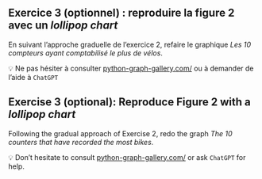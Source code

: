 :::: {.content-visible when-profile="fr"}

::: {.callout-tip}
## Exercice 3 (optionnel) : reproduire la figure 2 avec un _lollipop chart_

En suivant l'approche graduelle de l'exercice 2,
refaire le graphique *Les 10 compteurs ayant comptabilisé le plus de vélos*.

💡 Ne pas hésiter à consulter [python-graph-gallery.com/](https://python-graph-gallery.com/) ou à demander de l'aide à `ChatGPT`

:::

::::

:::: {.content-visible when-profile="en"}

::: {.callout-tip}
## Exercise 3 (optional): Reproduce Figure 2 with a _lollipop chart_

Following the gradual approach of Exercise 2,
redo the graph *The 10 counters that have recorded the most bikes*.

💡 Don't hesitate to consult [python-graph-gallery.com/](https://python-graph-gallery.com/) or ask `ChatGPT` for help.

:::

::::
